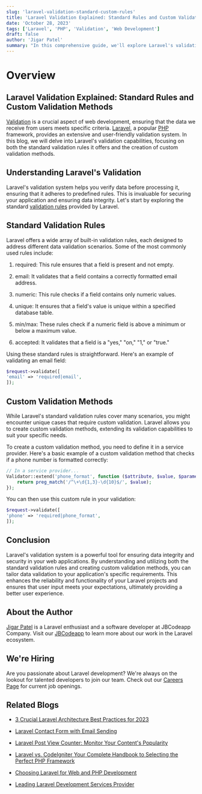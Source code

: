 ```yaml
---
slug: 'laravel-validation-standard-custom-rules'
title: 'Laravel Validation Explained: Standard Rules and Custom Validation Methods'
date: 'October 28, 2023'
tags: ['Laravel', 'PHP', 'Validation', 'Web Development']
draft: false
author: 'Jigar Patel'
summary: "In this comprehensive guide, we'll explore Laravel's validation capabilities. We'll explain the standard validation rules provided by Laravel and demonstrate how to create custom validation methods. Whether you're a beginner or an experienced developer, this blog will enhance your understanding of Laravel's validation system."
---
```


# Overview

<TOCInline
  toc={props.toc}
  exclude="Overview"
  toHeading={2}
  defaultimage="laravel-validation-standard-custom-rules"
/>

## Laravel Validation Explained: Standard Rules and Custom Validation Methods

[Validation](https://laravel.com/docs/10.x/validation) is a crucial aspect of web development, ensuring that the data we receive from users meets specific criteria. [Laravel](https://laravel.com/), a popular [PHP](https://www.php.net/) framework, provides an extensive and user-friendly validation system. In this blog, we will delve into Laravel's validation capabilities, focusing on both the standard validation rules it offers and the creation of custom validation methods.

## Understanding Laravel's Validation

Laravel's validation system helps you verify data before processing it, ensuring that it adheres to predefined rules. This is invaluable for securing your application and ensuring data integrity. Let's start by exploring the standard [validation rules](https://laravel.com/docs/10.x/validation#available-validation-rules) provided by Laravel.

## Standard Validation Rules

Laravel offers a wide array of built-in validation rules, each designed to address different data validation scenarios. Some of the most commonly used rules include:

1. required: This rule ensures that a field is present and not empty.

2. email: It validates that a field contains a correctly formatted email address.

3. numeric: This rule checks if a field contains only numeric values.

4. unique: It ensures that a field's value is unique within a specified database table.

5. min/max: These rules check if a numeric field is above a minimum or below a maximum value.

6. accepted: It validates that a field is a "yes," "on," "1," or "true."

Using these standard rules is straightforward. Here's an example of validating an email field:

```php
$request->validate([
'email' => 'required|email',
]);
```

## Custom Validation Methods

While Laravel's standard validation rules cover many scenarios, you might encounter unique cases that require custom validation. Laravel allows you to create custom validation methods, extending its validation capabilities to suit your specific needs.

To create a custom validation method, you need to define it in a service provider. Here's a basic example of a custom validation method that checks if a phone number is formatted correctly:

```php
// In a service provider...
Validator::extend('phone_format', function ($attribute, $value, $parameters, $validator) {
    return preg_match('/^\+\d{1,3}-\d{10}$/', $value);
});
```

You can then use this custom rule in your validation:

```php
$request->validate([
'phone' => 'required|phone_format',
]);
```

## Conclusion

Laravel's validation system is a powerful tool for ensuring data integrity and security in your web applications. By understanding and utilizing both the standard validation rules and creating custom validation methods, you can tailor data validation to your application's specific requirements. This enhances the reliability and functionality of your Laravel projects and ensures that user input meets your expectations, ultimately providing a better user experience.

## About the Author

[Jigar Patel](https://expertlaravel.com) is a Laravel enthusiast and a software developer at JBCodeapp Company. Visit our [JBCodeapp](https://jbcodeapp.com) to learn more about our work in the Laravel ecosystem.

## We're Hiring

Are you passionate about Laravel development? We're always on the lookout for talented developers to join our team. Check out our [Careers Page](https://jbcodeapp.com/career) for current job openings.

## Related Blogs

- [3 Crucial Laravel Architecture Best Practices for 2023](laravel-architecture-2023)

- [Laravel Contact Form with Email Sending](laravel-contact-form-with-email-sending)

- [Laravel Post View Counter: Monitor Your Content's Popularity](laravel-post-view-counter-monitor-your-contents-popularity)

- [Laravel vs. CodeIgniter Your Complete Handbook to Selecting the Perfect PHP Framework](laravel-vs-codeigniter-complete-php-framework-guide)

- [Choosing Laravel for Web and PHP Development](laravel-web-php-development)

- [Leading Laravel Development Services Provider](leading-laravel-development-services-provider)

